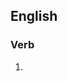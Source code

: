 ==English==

===Verb===
{{head|en|present participle}}

# {{present participle of|idolize|lang=en|nocat=1}}